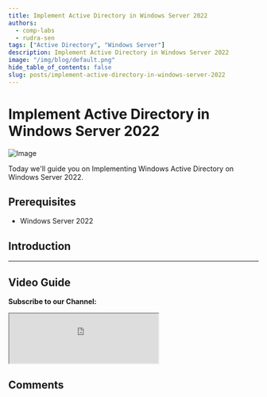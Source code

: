 ```yaml
---
title: Implement Active Directory in Windows Server 2022
authors:
  - comp-labs
  - rudra-sen
tags: ["Active Directory", "Windows Server"]
description: Implement Active Directory in Windows Server 2022
image: "/img/blog/default.png"
hide_table_of_contents: false
slug: posts/implement-active-directory-in-windows-server-2022
---
```



# Implement Active Directory in Windows Server 2022

![Image](/img/blog/default.png)

Today we'll guide you on Implementing Windows Active Directory on Windows Server 2022.

<!-- truncate -->

## Prerequisites

- Windows Server 2022

## Introduction

---

## Video Guide

**Subscribe to our Channel:**

<iframe
  src="https://complabs.in/html/subscribe.html"
  title="Subscribe Comp Labs"
  height="100"
></iframe>

## Comments

<Giscus
  id="comments"
  repo="Comp-Labs/comp-labs-website"
  repo-id="R_kgDOGaLmeA"
  category="General"
  category-id="DIC_kwDOGaLmeM4CBAA6"
  mapping="title"
  term="Comments"
  reactions-enabled="1"
  emit-metadata="0"
  input-position="top"
  theme="preferred_color_scheme"
  lang="en"
/>
